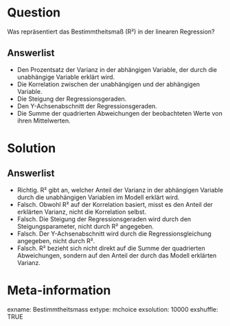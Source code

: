 Question
========

Was repräsentiert das Bestimmtheitsmaß (R²) in der linearen Regression?

Answerlist
----------

* Den Prozentsatz der Varianz in der abhängigen Variable, der durch die unabhängige Variable erklärt wird.
* Die Korrelation zwischen der unabhängigen und der abhängigen Variable.
* Die Steigung der Regressionsgeraden.
* Den Y-Achsenabschnitt der Regressionsgeraden.
* Die Summe der quadrierten Abweichungen der beobachteten Werte von ihren Mittelwerten.

Solution
========

Answerlist
----------

* Richtig. R² gibt an, welcher Anteil der Varianz in der abhängigen Variable durch die unabhängigen Variablen im Modell erklärt wird.
* Falsch. Obwohl R² auf der Korrelation basiert, misst es den Anteil der erklärten Varianz, nicht die Korrelation selbst.
* Falsch. Die Steigung der Regressionsgeraden wird durch den Steigungsparameter, nicht durch R² angegeben.
* Falsch. Der Y-Achsenabschnitt wird durch die Regressionsgleichung angegeben, nicht durch R².
* Falsch. R² bezieht sich nicht direkt auf die Summe der quadrierten Abweichungen, sondern auf den Anteil der durch das Modell erklärten Varianz.

Meta-information
================
exname: Bestimmtheitsmass
extype: mchoice 
exsolution: 10000
exshuffle: TRUE
